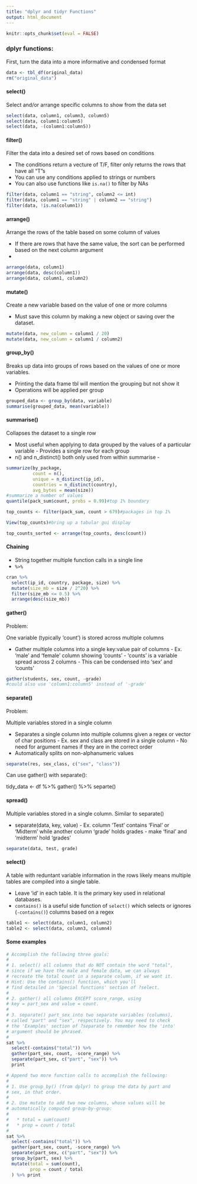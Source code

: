 ```yaml
---
title: "dplyr and tidyr Functions"
output: html_document
---
```


```r
knitr::opts_chunk$set(eval = FALSE)
```

### dplyr functions:

First, turn the data into a more informative and condensed format

```r
data <- tbl_df(original_data)
rm("original_data")
```

#### select()

Select and/or arrange specific columns to show from the data set


```r
select(data, column1, column3, column5)
select(data, column1:column5)
select(data, -(column1:column5))
```

#### filter()

Filter the data into a desired set of rows based on conditions

- The conditions return a vecture of T/F, filter only returns the rows that have all "T"s
- You can use any conditions applied to strings or numbers
- You can also use functions like `is.na()` to filter by NAs

```r
filter(data, column1 == "string", column2 <= int)
filter(data, column1 == "string" | column2 == "string")
filter(data, !is.na(column1))
```

#### arrange()

Arrange the rows of the table based on some column of values

- If there are rows that have the same value, the sort can be performed based on the next column argument
- 

```r
arrange(data, column1)
arrange(data, desc(column1))
arrange(data, column1, column2)
```

#### mutate()

Create a new variable based on the value of one or more columns

- Must save this column by making a new object or saving over the dataset.

```r
mutate(data, new_column = column1 / 20)
mutate(data, new_column = column1 / column2)
```

#### group_by()

Breaks up data into groups of rows based on the values of one or more variables.

- Printing the data frame tbl will mention the grouping but not show it
- Operations will be applied per group

```r
grouped_data <- group_by(data, variable)
summarise(grouped_data, mean(variable))
```

#### summarise()

Collapses the dataset to a single row

- Most useful when applying to data grouped by the values of a particular variable
        - Provides a single row for each group
- n() and n_distinct() both only used from within summarise
        - 

```r
summarize(by_package,
          count = n(),
          unique = n_distinct(ip_id),
          countries = n_distinct(country),
          avg_bytes = mean(size))
#summarize a number of values
quantile(pack_sum$count, probs = 0.99)#top 1% boundary

top_counts <- filter(pack_sum, count > 679)#packages in top 1%

View(top_counts)#bring up a tabular gui display

top_counts_sorted <- arrange(top_counts, desc(count))
```

#### Chaining

- String together multiple function calls in a single line
- `%>%`

```r
cran %>%
  select(ip_id, country, package, size) %>%
  mutate(size_mb = size / 2^20) %>%
  filter(size_mb <= 0.5) %>%
  arrange(desc(size_mb))
```

#### gather()

Problem:

One variable (typically 'count') is stored across multiple columns

- Gather multiple columns into a single key:value pair of columns
        - Ex. 'male' and 'female' column showing 'counts'
        - 'counts' is a variable spread across 2 columns
        - This can be condensed into 'sex' and 'counts'

```r
gather(students, sex, count, -grade)
#could also use 'column1:column5' instead of '-grade'
```

#### separate()

Problem:

Multiple variables stored in a single column

- Separates a single column into multiple columns given a regex or vector of char positions
        - Ex. sex and class are stored in a single column
        - No need for argument names if they are in the correct order
- Automatically splits on non-alphanumeric values
        
```r
separate(res, sex_class, c("sex", "class"))
```

Can use gather() with separate():

tidy_data <- df %>% gather() %>% separte()

#### spread()

Multiple variables stored in a single column. Similar to separate() 

- separate(data, key, value)
        - Ex. column 'Test' contains 'Final' or 'Midterm' while another column 'grade' holds grades
        - make 'final' and 'midterm' hold 'grades'

```r
separate(data, test, grade)
```

#### select()

A table with reduntant variable information in the rows likely means multiple tables are compiled into a single table.

- Leave 'id' in each table. It is the primary key used in relational databases.
- `contains()` is a useful side function of `select()` which selects or ignores (`-contains()`) columns based on a regex

```r
table1 <- select(data, column1, column2)
table2 <- select(data, column3, column4)
```

#### Some examples

```r
# Accomplish the following three goals:
#
# 1. select() all columns that do NOT contain the word "total",
# since if we have the male and female data, we can always
# recreate the total count in a separate column, if we want it.
# Hint: Use the contains() function, which you'll
# find detailed in 'Special functions' section of ?select.
#
# 2. gather() all columns EXCEPT score_range, using
# key = part_sex and value = count.
#
# 3. separate() part_sex into two separate variables (columns),
# called "part" and "sex", respectively. You may need to check
# the 'Examples' section of ?separate to remember how the 'into'
# argument should be phrased.
#
sat %>%
  select(-contains("total")) %>%
  gather(part_sex, count, -score_range) %>%
  separate(part_sex, c("part", "sex")) %>%
  print

# Append two more function calls to accomplish the following:
#
# 1. Use group_by() (from dplyr) to group the data by part and
# sex, in that order.
#
# 2. Use mutate to add two new columns, whose values will be
# automatically computed group-by-group:
#
#   * total = sum(count)
#   * prop = count / total
#
sat %>%
  select(-contains("total")) %>%
  gather(part_sex, count, -score_range) %>%
  separate(part_sex, c("part", "sex")) %>%
  group_by(part, sex) %>%
  mutate(total = sum(count),
         prop = count / total
  ) %>% print
```